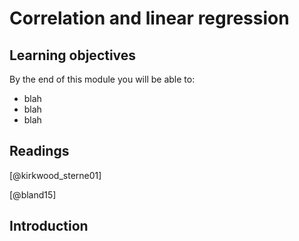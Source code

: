 # Correlation and linear regression

## Learning objectives {-}

By the end of this module you will be able to:

- blah
- blah
- blah

## Readings {-}

[@kirkwood_sterne01]

[@bland15]

## Introduction
